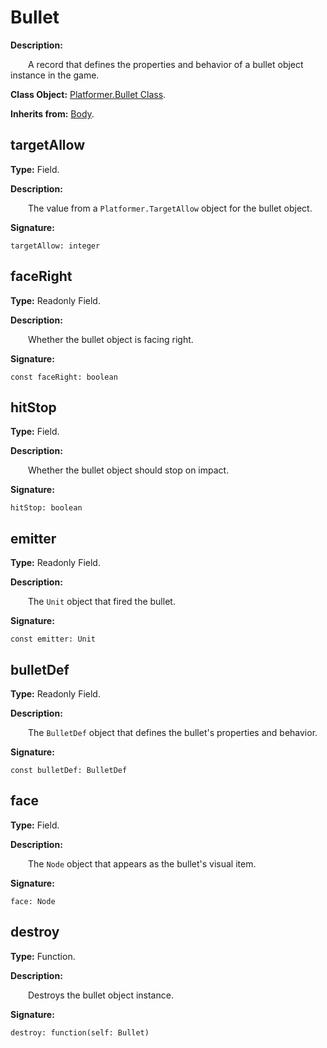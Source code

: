 
# Bullet

**Description:**

&emsp;&emsp;A record that defines the properties and behavior of a bullet object instance in the game.

**Class Object:** [Platformer.Bullet Class](/docs/api/Class%20Object/Platformer/Bullet).

**Inherits from:** [Body](/docs/api/Class/Body).

## targetAllow

**Type:** Field.

**Description:**

&emsp;&emsp;The value from a `Platformer.TargetAllow` object for the bullet object.

**Signature:**
```tl
targetAllow: integer
```

## faceRight

**Type:** Readonly Field.

**Description:**

&emsp;&emsp;Whether the bullet object is facing right.

**Signature:**
```tl
const faceRight: boolean
```

## hitStop

**Type:** Field.

**Description:**

&emsp;&emsp;Whether the bullet object should stop on impact.

**Signature:**
```tl
hitStop: boolean
```

## emitter

**Type:** Readonly Field.

**Description:**

&emsp;&emsp;The `Unit` object that fired the bullet.

**Signature:**
```tl
const emitter: Unit
```

## bulletDef

**Type:** Readonly Field.

**Description:**

&emsp;&emsp;The `BulletDef` object that defines the bullet's properties and behavior.

**Signature:**
```tl
const bulletDef: BulletDef
```

## face

**Type:** Field.

**Description:**

&emsp;&emsp;The `Node` object that appears as the bullet's visual item.

**Signature:**
```tl
face: Node
```

## destroy

**Type:** Function.

**Description:**

&emsp;&emsp;Destroys the bullet object instance.

**Signature:**
```tl
destroy: function(self: Bullet)
```